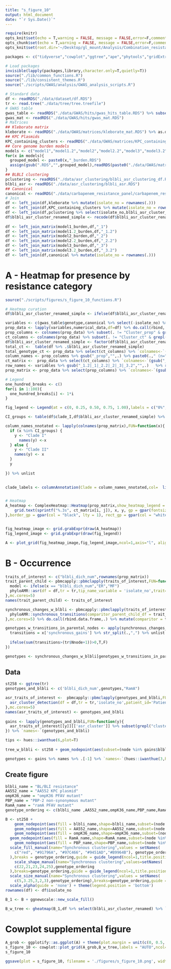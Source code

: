 ```yaml
---
title: "s_figure_10"
output: html_document
date: "`r Sys.Date()`"
---
```


```r
require(knitr)
opts_knit$set(echo = T,warning = FALSE, message = FALSE,error=F,comment=NA)
opts_chunk$set(echo = T,warning = FALSE, message = FALSE,error=F,comment=NA)
opts_knit$set(root.dir='~/Desktop/gl_mount/Analysis/Combination_resistance/pre-intro-blbli-resistance-ms/')
```

```r
packages <- c("tidyverse","cowplot","ggtree","ape","phytools","gridExtra","kableExtra","colorRamp2","RColorBrewer","ComplexHeatmap",'phyloAMR')

# Load packages
invisible(lapply(packages,library,character.only=T,quietly=T))
source("./lib/common_functions.R")
source("./lib/consistent_themes.R")
source("./scripts/GWAS/analysis/GWAS_analysis_scripts.R") 
```

```r
# Standard data
df <- readRDS("./data/dataset/df.RDS")
tr <- read.tree("./data/tree/tree.treefile")
# GWAS table
gwas_table <- readRDS("./data/GWAS/hits/gwas_hits_table.RDS") %>% subset(nn_qc=="Yes")
gwas_mat <- readRDS("./data/GWAS/hits/gwas_mat.RDS")  
# Matrices
## Kleborate matrix
kleborate <- readRDS("./data/GWAS/matrices/kleborate_mat.RDS") %>% as.data.frame 
## KPC Plasmids 
KPC_containing_clusters <- readRDS("./data/GWAS/matrices/KPC_containing_cluster_mat.RDS") %>% as.data.frame
## Core genome burden models
models <- c("model1","model1.2","model2","model2.2","model3","model3.2")
for(x in models){
  grouped_model <- paste0(x,"_burden.RDS")
  assign(gsub(".RDS","",grouped_model),readRDS(paste0("./data/GWAS/matrices/",grouped_model)) %>% as.data.frame)
}
## BLBLI clustering
pclustering <- readRDS("./data/asr_clustering/blbli_asr_clustering_df.RDS")
blbli_asr <- readRDS("./data/asr_clustering/blbli_asr.RDS")
## Canonical
canonical <- readRDS("./data/carbapenem_resistance_panel/carbapenem_resistance_panel_matrix.RDS")
# Join
df <- left_join(df,kleborate %>% mutate(isolate_no = rownames(.)))
df <- left_join(df,KPC_containing_clusters %>% mutate(isolate_no = rownames(.)))  
df <- left_join(df,pclustering %>% select(isolate_no,blbli_asr_cluster_renamed))
df$blbli_asr_cluster_renamed_simple <- recode(df$blbli_asr_cluster_renamed,"No Feature"="Susceptible" )
   
df <- left_join_matrix(model1_burden,df,"_1")
df <- left_join_matrix(model1.2_burden,df,"_1.2")
df <- left_join_matrix(model2_burden,df,"_2")
df <- left_join_matrix(model2.2_burden,df,"_2.2")
df <- left_join_matrix(model3_burden,df,"_3")
df <- left_join_matrix(model3.2_burden,df,"_3.2")
df <- left_join(df,canonical %>% mutate(isolate_no = rownames(.))) 
```

# A - Heatmap for presence by resistance category
```r
source("./scripts/figures/s_figure_10_functions.R")

# Heatmap curation
df$blbli_asr_cluster_renamed_simple <- ifelse(df$blbli_asr_cluster_renamed_simple=="Singleton" & df$clade_I == "Clade I","Singleton - Clade I",ifelse(df$blbli_asr_cluster_renamed_simple == "Singleton" & df$clade_I == "Clade II","Singleton - Clade II",ifelse(df$blbli_asr_cluster_renamed_simple=="No feature" & df$clade_I == "Clade I","Susceptible - Clade I", ifelse(df$blbli_asr_cluster_renamed_simple=="No feature" & df$clade_I == "Clade II","Susceptible - Clade II",df$blbli_asr_cluster_renamed_simple)))) 

variables <- c(gwas_table$genotype,canonical %>% select(-isolate_no) %>% colnames(.) %>% sort) %>% unique %>% subset(!. %in% c("OmpK35-25%","OmpK36_loop3_insertion","OmpK36_L3_mutations","PBP_any","FJ223607","OmpK36_Loss_of_function","OmpK36_intergenic","OmpK36_non_syn","KPNIH1_RS07805_2.2",'OmpK36_putative_function_altering'))
prop_data <- lapply(variables,numerical_data,df=df) %>% do.call(rbind,.) %>% `rownames<-`(variables) 
prop_columns <- colnames(prop_data) %>% subset(. != "Cluster_prop" & grepl("_prop",.)) %>% sort
ct_columns <- colnames(prop_data) %>% subset(. != "Cluster_ct" & grepl("_ct",.)) %>% sort
df$blbli_asr_cluster_renamed_simple <- factor(df$blbli_asr_cluster_renamed_simple,levels = c(prop_columns %>% gsub("_prop","",.)))
total_ct <-  table(df %>% .$blbli_asr_cluster_renamed_simple)  
total_genotype_ct <- prop_data %>% select(ct_columns) %>% `colnames<-`(gsub("_ct","",colnames(.))) %>% rowSums()
column_names <- prop_columns %>% gsub("_prop","",.) %>% paste0(.," (n=",total_ct,")")
ct_matrix <-  prop_data %>% select(ct_columns) %>% `colnames<-`(gsub("_ct","",colnames(.)))  %>% round(.,0)  %>% as.matrix %>% {ifelse(. ==0,"",.)}
row_names <- variables %>% gsub("_1.2|_1|_2.2|_2|_3|_3.2","",.)   %>% recode(.,'OmpK36_truncation_kleborate' = 'Truncation in ompK36','OmpK36_c25t'='C25T mutation in ompK36',"AA552"="AA552 KPC plasmid","AA018"="AA018 KPC plasmid","PBP2"="PBP2 modification","PBP4"="PBP4 modification","KPNIH1_RS18665"="PFAV in ompK36","OmpK36_promoter_IS"="IS in promoter of ompK36","RamR"="PFAV in ramR","RamA"="PFAV in ramA","AcrAB_TolC_any"="Variant in AcrAB-TolC efflux pump") %>% paste0(.," (n=",total_genotype_ct,")") 
prop_matrix <- prop_data %>% select(prop_columns) %>% `colnames<-`(gsub("_prop","",colnames(.))) %>% round(.,3) %>% as.matrix 

# Legend
one_hundred_breaks <- c()
for(i in 1:100){
  one_hundred_breaks[i] <- 1*i
}  

fig_legend <- Legend(at = c(0, 0.25, 0.50, 0.75, 1.00),labels = c("0%", "25%", "50%", "75%", "100%"),title = "Proportion",direction = "horizontal",col_fun = colorRamp2(breaks = c(0, 1.00),colors = c("white","red")), title_gp = gpar(fontsize = 16),labels_gp=gpar(fontsize=14),legend_width = unit(12, "cm"))

CI_groups <- table(df$clade_I,df$blbli_asr_cluster_renamed_simple) %>% .[1,] %>% subset(.>0) %>% names 

column_names_nnotated <- lapply(colnames(prop_matrix),FUN=function(x){
  if (x %in% CI_groups) {
    y <- "Clade I"
      names(y) <-x
  } else {
    y <- "Clade II"
    names(y) <- x 
  }
  y
   
}) %>% unlist
 

clade_labels <- columnAnnotation(Clade = column_names_nnotated,col=  list(Clade = clade_colors),show_legend=F)


# Heatmap
A_heatmap <- ComplexHeatmap::Heatmap(prop_matrix,show_heatmap_legend = F,show_row_names = T,col = c("white","red"),cluster_columns = T,cluster_rows=T,name = "Proportion",column_labels = column_names,row_labels = row_names, cell_fun = function(j, i, x, y, width, height, fill) {
    grid.text(sprintf("%.3s", ct_matrix[i, j]), x, y, gp = gpar(fontsize = 8))
},border_gp = gpar(col = "black", lty = 1), rect_gp = gpar(col = "white", lwd = 1),bottom_annotation = clade_labels,row_names_gp =  gpar(fontsize = 11),column_names_gp =  gpar(fontsize = 11))


fig_heatmap_image <- grid.grabExpr(draw(A_heatmap))
fig_legend_image <- grid.grabExpr(draw(fig_legend))

A <- plot_grid(fig_heatmap_image,fig_legend_image,ncol=1,axis="l", align="hv",rel_heights = c(1,.2))   
```

# B - Occurrence
```r
traits_of_interest <- c("blbli_dich_num",rownames(prop_matrix))   
trait_parent_child <- pbmcapply::pbmclapply(traits_of_interest,FUN=function(x){
  model <- ifelse(x == "blbli_dich_num","ER","MF")
  phyloAMR::asr(df = df,tr = tr,tip_name_variable = 'isolate_no',trait=x,model=model) %>% .$parent_child_df
},mc.cores=5)
names(trait_parent_child) <- traits_of_interest

synchronous_changes_w_blbli <- pbmcapply::pbmclapply(traits_of_interest %>% subset(.!="blbli_dich_num"),FUN=function(x){
  phyloAMR::synchronous_transitions(comparitor_parent_child_df = trait_parent_child[[x]],trait_parent_child_df = trait_parent_child[['blbli_dich_num']],node_states = 'joint')
},mc.cores=5) %>% do.call(rbind.data.frame,.) %>% mutate(comparitor = traits_of_interest %>% subset(.!="blbli_dich_num"))

genotypes_w_transitions_in_parental_nodes <- apply(synchronous_changes_w_blbli,MARGIN = 1,FUN=function(x){
  transitions = x['synchronous_gains'] %>% str_split(.,",") %>% unlist
  
  ifelse(sum(transitions>(tr$Nnode+1))>0,T,F)
})

genotypes <- synchronous_changes_w_blbli[genotypes_w_transitions_in_parental_nodes,'comparitor'] %>% subset(is.na(.)==F)
```


## Data
```r
st258 <- ggtree(tr)
genotypes_and_blbli <- c('blbli_dich_num',genotypes,"RamA")

asr_traits_of_interest <-  pbmcapply::pbmclapply(genotypes_and_blbli,FUN=function(x){
  asr_cluster_detection(df = df,tr = tr,'isolate_no',patient_id='Patient_ID',parent_child_df = trait_parent_child[[x]],node_states = 'joint',confidence = NULL,simplify_faux_clusters = T,simplify_revertant = T,collapse_cluster = T)
},mc.cores=5)
names(asr_traits_of_interest) <- genotypes_and_blbli
 
gains <- lapply(genotypes_and_blbli,FUN=function(y){
  asr_traits_of_interest[[y]][['asr_cluster']] %>% subset(grepl("cluster",.)) %>% str_split("_",simplify = T) %>% .[,2] %>% unlist %>% unique %>% as.numeric 
}) %>% `names<-`(genotypes_and_blbli)

tips <- hues::iwanthue(6,plot=T)
 
tree_w_blbli <- st258 + geom_nodepoint(aes(subset=(node %in% gains$blbli_dich_num),fill="BL/BLI" ), shape=21, size= 4,show.legend = T) +  scale_fill_manual(name = "Phylogenetic occurrence", values ="red",breaks = "BL/BLI" )

genotypes <- gains %>% names %>% .[-1] %>% `names<-`(hues::iwanthue(3,hmin = 15,hmax=360,lmin = 10,plot = T,random = F)  )
```
## Create figure
```r
blbli_name = "BL/BLI resistance"
AA552_name = "AA552 KPC plasmid"
ompK36_name = "ompK36 PFAV mutant"
PBP_name = "PBP-2 non-synonymous mutant"
RamA_name = "ramA PFAV mutant" 
genotype_ordering <- c(blbli_name ,AA552_name,ompK36_name,PBP_name,RamA_name)

B <- st258 + 
    geom_nodepoint(aes(fill = blbli_name,shape=blbli_name,subset=(node %in% gains$blbli_dich_num),size=blbli_name,legend=F)) +
    geom_nodepoint(aes(fill = AA552_name,shape=AA552_name,subset=(node %in% gains$AA552),size=AA552_name,legend=F)) +
    geom_nodepoint(aes(fill = ompK36_name,shape=ompK36_name,subset=(node %in% gains$KPNIH1_RS18665_3.2),size=ompK36_name,legend=F)) +  
  geom_nodepoint(aes(fill = RamA_name,shape=RamA_name,subset=(node %in% gains$RamA),size=RamA_name,legend=F))  +
    geom_nodepoint(aes(fill = PBP_name,shape=PBP_name,subset=(node %in% gains$PBP2),size=PBP_name,legend=F)) + 
  scale_fill_manual(name="Synchronous clustering",values = setNames(
    c("red", "#91796A", "#97C466", "#9451AD","#B9964B"), genotype_ordering
  ),breaks = genotype_ordering,guide = guide_legend(ncol=1,title.position = "top", label.position = "right")) + 
    scale_shape_manual(name="Synchronous clustering",values=setNames(
    c(22,21,23,24,25),genotype_ordering
  ),breaks=genotype_ordering,guide = guide_legend(ncol=1,title.position = "top", label.position = "right")) + 
  scale_size_manual(name="Synchronous clustering",values = setNames(
    c(5,3.25,3,2,3),genotype_ordering),breaks=genotype_ordering,guide = guide_legend(ncol=1,title.position = "top", label.position = "right"))  + 
  scale_alpha(guide = 'none') + theme(legend.position = 'bottom')
rownames(df) <- df$isolate_no

B_1 <- B + ggnewscale::new_scale_fill()

B_w_tree <- gheatmap(B_1,df %>% select(blbli_asr_cluster_renamed) %>% `colnames<-`("BL/BLI Clustering"),width=0.05,colnames_position = 'top',colnames_angle = 90, color=NULL ,colnames_offset_y = 0.25, hjust = 0) + cluster_scale_2_col + ylim(NA,525) + theme(legend.position = 'bottom')
```

# Cowplot supplemental figure
```r
A_grob <- ggplotify::as.ggplot(A) + theme(plot.margin = unit(c(0, 0.5, 0, 0.45), "inches"))
s_figure_10 <- cowplot::plot_grid(A_grob,B_w_tree,labels = "AUTO",ncol=2,label_size = 20,rel_widths = c(1,0.65))
s_figure_10
``` 

```r
ggsave(plot = s_figure_10, filename = './figures/s_figure_10.png', width = 12, height = 7.5,limitsize=FALSE,bg='white')
```
